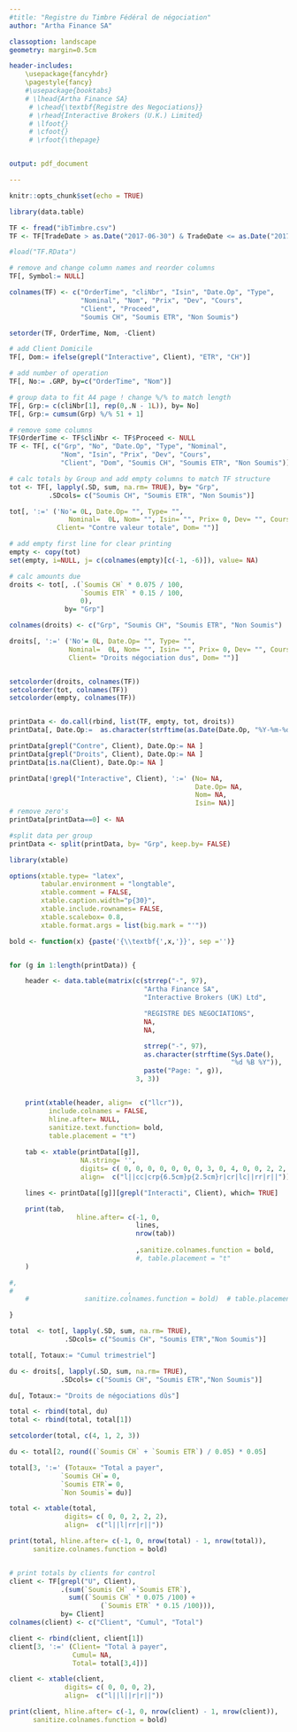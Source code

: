 ```yaml
---
#title: "Registre du Timbre Fédéral de négociation"
author: "Artha Finance SA"

classoption: landscape
geometry: margin=0.5cm

header-includes:
    \usepackage{fancyhdr}
    \pagestyle{fancy}
    #\usepackage{booktabs}
    # \lhead{Artha Finance SA}
     # \chead{\textbf{Registre des Negociations}}
     # \rhead{Interactive Brokers (U.K.) Limited}
     # \lfoot{}
     # \cfoot{}
     # \rfoot{\thepage}


output: pdf_document

---
```


```r

knitr::opts_chunk$set(echo = TRUE)

```



```r

library(data.table)

TF <- fread("ibTimbre.csv")
TF <- TF[TradeDate > as.Date("2017-06-30") & TradeDate <= as.Date("2017-09-30"),]

#load("TF.RData")

# remove and change column names and reorder columns
TF[, Symbol:= NULL]

colnames(TF) <- c("OrderTime", "cliNbr", "Isin", "Date.Op", "Type", 
                  "Nominal", "Nom", "Prix", "Dev", "Cours",
                  "Client", "Proceed", 
                  "Soumis CH", "Soumis ETR", "Non Soumis")

setorder(TF, OrderTime, Nom, -Client)

# add Client Domicile
TF[, Dom:= ifelse(grepl("Interactive", Client), "ETR", "CH")]

# add number of operation
TF[, No:= .GRP, by=c("OrderTime", "Nom")] 

# group data to fit A4 page ! change %/% to match length
TF[, Grp:= c(cliNbr[1], rep(0,.N - 1L)), by= No]
TF[, Grp:= cumsum(Grp) %/% 51 + 1]

# remove some columns
TF$OrderTime <- TF$cliNbr <- TF$Proceed <- NULL
TF <- TF[, c("Grp", "No", "Date.Op", "Type", "Nominal",
             "Nom", "Isin", "Prix", "Dev", "Cours",
             "Client", "Dom", "Soumis CH", "Soumis ETR", "Non Soumis")]

# calc totals by Group and add empty columns to match TF structure
tot <- TF[, lapply(.SD, sum, na.rm= TRUE), by= "Grp",
          .SDcols= c("Soumis CH", "Soumis ETR", "Non Soumis")]

tot[, ':=' ('No'= 0L, Date.Op= "", Type= "", 
               Nominal=  0L, Nom= "", Isin= "", Prix= 0, Dev= "", Cours= 0,
            Client= "Contre valeur totale", Dom= "")]

# add empty first line for clear printing
empty <- copy(tot)
set(empty, i=NULL, j= c(colnames(empty)[c(-1, -6)]), value= NA)

# calc amounts due
droits <- tot[, .(`Soumis CH` * 0.075 / 100,
                  `Soumis ETR` * 0.15 / 100,
                  0), 
              by= "Grp"]

colnames(droits) <- c("Grp", "Soumis CH", "Soumis ETR", "Non Soumis")

droits[, ':=' ('No'= 0L, Date.Op= "", Type= "", 
               Nominal=  0L, Nom= "", Isin= "", Prix= 0, Dev= "", Cours= 0,
               Client= "Droits négociation dus", Dom= "")]


setcolorder(droits, colnames(TF))
setcolorder(tot, colnames(TF))
setcolorder(empty, colnames(TF))


printData <- do.call(rbind, list(TF, empty, tot, droits))
printData[, Date.Op:=  as.character(strftime(as.Date(Date.Op, "%Y-%m-%d"), "%d-%m-%Y"))]

printData[grepl("Contre", Client), Date.Op:= NA ]
printData[grepl("Droits", Client), Date.Op:= NA ]
printData[is.na(Client), Date.Op:= NA ]

printData[!grepl("Interactive", Client), ':=' (No= NA,
                                               Date.Op= NA,
                                               Nom= NA,
                                               Isin= NA)]
# remove zero's
printData[printData==0] <- NA

#split data per group 
printData <- split(printData, by= "Grp", keep.by= FALSE)


```


```r

library(xtable)

options(xtable.type= "latex",
        tabular.environment = "longtable",
        xtable.comment = FALSE,
        xtable.caption.width="p{30}",
        xtable.include.rownames= FALSE,
        xtable.scalebox= 0.8,
        xtable.format.args = list(big.mark = "'"))

bold <- function(x) {paste('{\\textbf{',x,'}}', sep ='')}


for (g in 1:length(printData)) {

    header <- data.table(matrix(c(strrep("-", 97),
                                  "Artha Finance SA",
                                  "Interactive Brokers (UK) Ltd",

                                  "REGISTRE DES NEGOCIATIONS",
                                  NA,
                                  NA,

                                  strrep("-", 97),
                                  as.character(strftime(Sys.Date(),
                                                        "%d %B %Y")),
                                  paste("Page: ", g)),
                                3, 3))


    print(xtable(header, align=  c("llcr")),
          include.colnames = FALSE,
          hline.after= NULL,
          sanitize.text.function= bold,
          table.placement = "t")
    
    tab <- xtable(printData[[g]],
                  NA.string= '',
                  digits= c( 0, 0, 0, 0, 0, 0, 0, 3, 0, 4, 0, 0, 2, 2, 2),
                  align=  c("l||cc|crp{6.5cm}p{2.5cm}r|cr|lc||rr|r||"))

    lines <- printData[[g]][grepl("Interacti", Client), which= TRUE]

    print(tab,
                 hline.after= c(-1, 0,
                                lines,
                                nrow(tab))
                                
                                ,sanitize.colnames.function = bold,
                                #, table.placement = "t"
    )

#,
#                             ,
    #              sanitize.colnames.function = bold)  # table.placement = "!p")

}

total  <- tot[, lapply(.SD, sum, na.rm= TRUE),
              .SDcols= c("Soumis CH", "Soumis ETR","Non Soumis")]

total[, Totaux:= "Cumul trimestriel"]

du <- droits[, lapply(.SD, sum, na.rm= TRUE),
             .SDcols= c("Soumis CH", "Soumis ETR","Non Soumis")]

du[, Totaux:= "Droits de négociations dûs"]

total <- rbind(total, du)
total <- rbind(total, total[1])

setcolorder(total, c(4, 1, 2, 3))

du <- total[2, round((`Soumis CH` + `Soumis ETR`) / 0.05) * 0.05]

total[3, ':=' (Totaux= "Total a payer",
             `Soumis CH`= 0,
             `Soumis ETR`= 0,
             `Non Soumis`= du)]

total <- xtable(total,
              digits= c( 0, 0, 2, 2, 2),
              align=  c("l||l|rr|r||"))

print(total, hline.after= c(-1, 0, nrow(total) - 1, nrow(total)),
      sanitize.colnames.function = bold)


# print totals by clients for control
client <- TF[grepl("U", Client), 
             .(sum(`Soumis CH` +`Soumis ETR`),
               sum((`Soumis CH` * 0.075 /100) +
                       (`Soumis ETR` * 0.15 /100))), 
             by= Client]
colnames(client) <- c("Client", "Cumul", "Total")

client <- rbind(client, client[1])
client[3, ':=' (Client= "Total à payer",
                Cumul= NA,
                Total= total[3,4])]

client <- xtable(client,
              digits= c( 0, 0, 0, 2),
              align=  c("l||l||r|r||"))

print(client, hline.after= c(-1, 0, nrow(client) - 1, nrow(client)),
      sanitize.colnames.function = bold)


```


